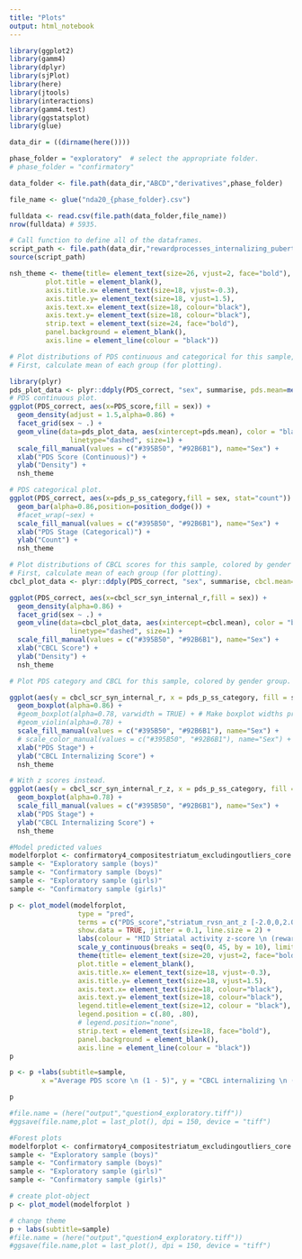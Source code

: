```yaml
---
title: "Plots"
output: html_notebook
---
```


``` r
library(ggplot2)
library(gamm4)
library(dplyr)
library(sjPlot)
library(here)
library(jtools)
library(interactions)
library(gamm4.test)
library(ggstatsplot)
library(glue)
```

```r

data_dir = ((dirname(here()))) 

phase_folder = "exploratory"  # select the appropriate folder.
# phase_folder = "confirmatory"

data_folder <- file.path(data_dir,"ABCD","derivatives",phase_folder)

file_name <- glue("nda20_{phase_folder}.csv")

fulldata <- read.csv(file.path(data_folder,file_name))
nrow(fulldata) # 5935.

# Call function to define all of the dataframes.
script_path <- file.path(data_dir,"rewardprocesses_internalizing_puberty_exploratory","code","define_dataframes.R")
source(script_path)

```

```r
nsh_theme <- theme(title= element_text(size=26, vjust=2, face="bold"),
         plot.title = element_blank(),
         axis.title.x= element_text(size=18, vjust=-0.3),
         axis.title.y= element_text(size=18, vjust=1.5),
         axis.text.x= element_text(size=18, colour="black"),
         axis.text.y= element_text(size=18, colour="black"),
         strip.text = element_text(size=24, face="bold"),
         panel.background = element_blank(),
         axis.line = element_line(colour = "black"))

```

```r

# Plot distributions of PDS continuous and categorical for this sample, colored by gender group.
# First, calculate mean of each group (for plotting).

library(plyr)
pds_plot_data <- plyr::ddply(PDS_correct, "sex", summarise, pds.mean=mean(PDS_score,na.rm=TRUE))
# PDS continuous plot.
ggplot(PDS_correct, aes(x=PDS_score,fill = sex)) + 
  geom_density(adjust = 1.5,alpha=0.86) +
  facet_grid(sex ~ .) +
  geom_vline(data=pds_plot_data, aes(xintercept=pds.mean), color = "black", # Add group averages.
               linetype="dashed", size=1) +
  scale_fill_manual(values = c("#395B50", "#92B6B1"), name="Sex") +
  xlab("PDS Score (Continuous)") + 
  ylab("Density") +
  nsh_theme

# PDS categorical plot.
ggplot(PDS_correct, aes(x=pds_p_ss_category,fill = sex, stat="count")) + 
  geom_bar(alpha=0.86,position=position_dodge()) +
  #facet_wrap(~sex) +
  scale_fill_manual(values = c("#395B50", "#92B6B1"), name="Sex") +
  xlab("PDS Stage (Categorical)") + 
  ylab("Count") +
  nsh_theme


```


```r
# Plot distributions of CBCL scores for this sample, colored by gender group.
# First, calculate mean of each group (for plotting).
cbcl_plot_data <- plyr::ddply(PDS_correct, "sex", summarise, cbcl.mean=mean(cbcl_scr_syn_internal_r,na.rm=TRUE))

ggplot(PDS_correct, aes(x=cbcl_scr_syn_internal_r,fill = sex)) + 
  geom_density(alpha=0.86) +
  facet_grid(sex ~ .) +
  geom_vline(data=cbcl_plot_data, aes(xintercept=cbcl.mean), color = "black", # Add group averages.
               linetype="dashed", size=1) +
  scale_fill_manual(values = c("#395B50", "#92B6B1"), name="Sex") +
  xlab("CBCL Score") + 
  ylab("Density") +
  nsh_theme

```

```r
# Plot PDS category and CBCL for this sample, colored by gender group.

ggplot(aes(y = cbcl_scr_syn_internal_r, x = pds_p_ss_category, fill = sex), data = PDS_correct) + 
  geom_boxplot(alpha=0.86) +
  #geom_boxplot(alpha=0.78, varwidth = TRUE) + # Make boxplot widths proportional to the square root of the samples sizes.
  #geom_violin(alpha=0.78) +
  scale_fill_manual(values = c("#395B50", "#92B6B1"), name="Sex") +
  # scale_color_manual(values = c("#395B50", "#92B6B1"), name="Sex") + # If want outlines and outlier points to have same color as boxes.
  xlab("PDS Stage") + 
  ylab("CBCL Internalizing Score") + 
  nsh_theme

# With z scores instead.
ggplot(aes(y = cbcl_scr_syn_internal_r_z, x = pds_p_ss_category, fill = sex), data = PDS_correct) + 
  geom_boxplot(alpha=0.78) +
  scale_fill_manual(values = c("#395B50", "#92B6B1"), name="Sex") +
  xlab("PDS Stage") + 
  ylab("CBCL Internalizing Score") +
  nsh_theme  

```

```r
#Model predicted values
modelforplot <- confirmatory4_compositestriatum_excludingoutliers_core
sample <- "Exploratory sample (boys)"
sample <- "Confirmatory sample (boys)"
sample <- "Exploratory sample (girls)"
sample <- "Confirmatory sample (girls)"

p <- plot_model(modelforplot,
                 type = "pred", 
                 terms = c("PDS_score","striatum_rvsn_ant_z [-2.0,0,2.0]"),
                 show.data = TRUE, jitter = 0.1, line.size = 2) +
                 labs(colour = "MID Striatal activity z-score \n (reward anticipation vs neutral)")+
                 scale_y_continuous(breaks = seq(0, 45, by = 10), limits = c(0,45)) +
                 theme(title= element_text(size=20, vjust=2, face="bold"),
                 plot.title = element_blank(),
                 axis.title.x= element_text(size=18, vjust=-0.3),
                 axis.title.y= element_text(size=18, vjust=1.5),
                 axis.text.x= element_text(size=18, colour="black"),
                 axis.text.y= element_text(size=18, colour="black"),
                 legend.title=element_text(size=12, colour = "black"),
                 legend.position = c(.80, .80),
                 # legend.position="none",
                 strip.text = element_text(size=18, face="bold"),
                 panel.background = element_blank(),
                 axis.line = element_line(colour = "black"))
p 

p <- p +labs(subtitle=sample,
        x ="Average PDS score \n (1 - 5)", y = "CBCL internalizing \n (mean)")

p

#file.name = (here("output","question4_exploratory.tiff"))  
#ggsave(file.name,plot = last_plot(), dpi = 150, device = "tiff")  
```
```r
#Forest plots
modelforplot <- confirmatory4_compositestriatum_excludingoutliers_core
sample <- "Exploratory sample (boys)"
sample <- "Confirmatory sample (boys)"
sample <- "Exploratory sample (girls)"
sample <- "Confirmatory sample (girls)"

# create plot-object
p <- plot_model(modelforplot )

# change theme
p + labs(subtitle=sample)
#file.name = (here("output","question4_exploratory.tiff"))  
#ggsave(file.name,plot = last_plot(), dpi = 150, device = "tiff")  
```
